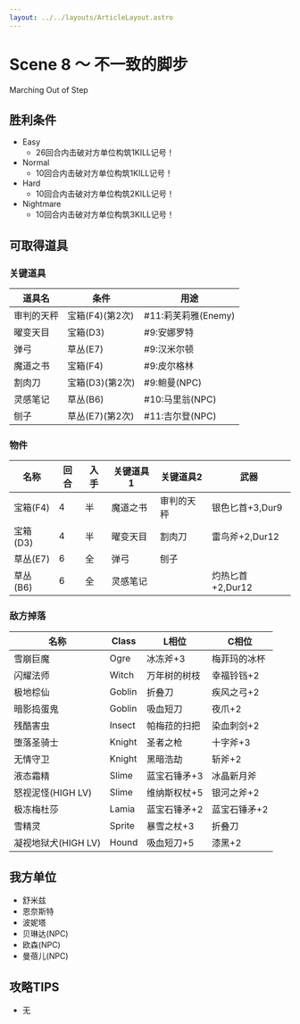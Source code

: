 ```yaml
---
layout: ../../layouts/ArticleLayout.astro
---
```

# Scene 8 ～ 不一致的脚步

Marching Out of Step

## 胜利条件 

- Easy
  - 26回合内击破对方单位构筑1KILL记号！
- Normal
  - 10回合内击破对方单位构筑1KILL记号！
- Hard
  - 10回合内击破对方单位构筑2KILL记号！
- Nightmare
  - 10回合内击破对方单位构筑3KILL记号！

## 可取得道具 

### 关键道具

|道具名|条件|用途|
|---|---|---|
|审判的天秤|宝箱(F4)(第2次)|#11:莉芙莉雅(Enemy)|
|曜变天目|宝箱(D3)|#9:安娜罗特|
|弹弓|草丛(E7)|#9:汉米尔顿|
|魔道之书|宝箱(F4)|#9:皮尔格林|
|割肉刀|宝箱(D3)(第2次)|#9:鲍曼(NPC)|
|灵感笔记|草丛(B6)|#10:马里翁(NPC)|
|刨子|草丛(E7)(第2次)|#11:吉尔登(NPC)|

### 物件

|名称|回合|入手|关键道具1|关键道具2|武器|
|---|---|---|---|---|---|
|宝箱(F4)|4|半|魔道之书|审判的天秤|银色匕首+3,Dur9|
|宝箱(D3)|4|半|曜变天目|割肉刀|雷鸟斧+2,Dur12|
|草丛(E7)|6|全|弹弓|刨子||
|草丛(B6)|6|全|灵感笔记||灼热匕首+2,Dur12|

### 敌方掉落

|名称|Class|L相位|C相位|
|---|---|---|---|
|雪崩巨魔|Ogre|冰冻斧+3|梅菲玛的冰杯|
|闪耀法师|Witch|万年树的树枝|幸福铃铛+2|
|极地棕仙|Goblin|折叠刀|疾风之弓+2|
|暗影捣蛋鬼|Goblin|吸血短刀|夜爪+2|
|残酷害虫|Insect|帕梅菈的扫把|染血刺剑+2|
|堕落圣骑士|Knight|圣者之枪|十字斧+3|
|无情守卫|Knight|黑暗浩劫|斩斧+2|
|液态霜精|Slime|蓝宝石锤矛+3|冰晶新月斧|
|怒视泥怪(HIGH LV)|Slime|维纳斯权杖+5|银河之斧+2|
|极冻梅杜莎|Lamia|蓝宝石锤矛+2|蓝宝石锤矛+2|
|雪精灵|Sprite|暴雪之杖+3|折叠刀|
|凝视地狱犬(HIGH LV)|Hound|吸血短刀+5|漆黑+2|

## 我方单位 

- 舒米兹
- 恩奈斯特
- 波妮塔
- 贝琳达(NPC)
- 欧森(NPC)
- 曼蓓儿(NPC)

## 攻略TIPS 

- 无
